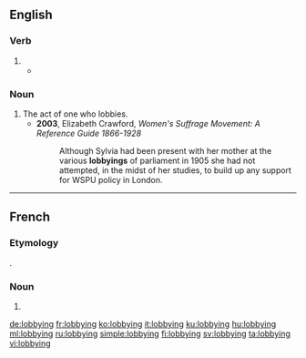 ==English==
{{wikipedia}}

===Verb===
{{head|en|present participle}}

# {{present participle of|lobby|lang=en}}
#* {{quote-news|year=2012|date=April 15|author=Phil McNulty|work=BBC
|title=[http://www.bbc.co.uk/sport/0/football/17649443 Tottenham 1-5 Chelsea]
|passage=The referee seemed well placed to award the goal, but video evidence suggested the protests were well founded and the incident only strengthens the case of those '''lobbying''' for technology to assist officials.}}

===Noun===
{{en-noun}}

# The act of one who lobbies.
#* '''2003''', Elizabeth Crawford, ''Women's Suffrage Movement: A Reference Guide 1866-1928''
#*: Although Sylvia had been present with her mother at the various '''lobbyings''' of parliament in 1905 she had not attempted, in the midst of her studies, to build up any support for WSPU policy in London.

----

==French==

===Etymology===
{{borrowing|en|lang=fr}}.

===Noun===
{{fr-noun|m}}

# {{l|en|lobbying}}

[[de:lobbying]]
[[fr:lobbying]]
[[ko:lobbying]]
[[it:lobbying]]
[[ku:lobbying]]
[[hu:lobbying]]
[[ml:lobbying]]
[[ru:lobbying]]
[[simple:lobbying]]
[[fi:lobbying]]
[[sv:lobbying]]
[[ta:lobbying]]
[[vi:lobbying]]